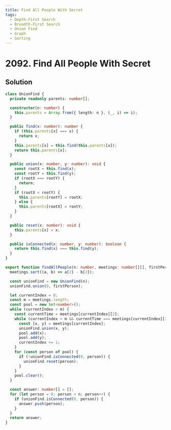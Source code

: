 ```yaml
---
title: Find All People With Secret
tags:
  - Depth-First Search
  - Breadth-First Search
  - Union Find
  - Graph
  - Sorting
---
```


# 2092. Find All People With Secret

<Badges>
  <LevelBadge level="hard" />
  <TopicBadge name="Depth-First Search" slug="depth-first-search" />
  <TopicBadge name="Breadth-First Search" slug="breadth-first-search" />
  <TopicBadge name="Union Find" slug="union-find" />
  <TopicBadge name="Graph" slug="graph" />
  <TopicBadge name="Sorting" slug="sorting" />
</Badges>

## Solution

```typescript filename="solution.ts" copy
class UnionFind {
  private readonly parents: number[];

  constructor(n: number) {
    this.parents = Array.from({ length: n }, (_, i) => i);
  }

  public find(x: number): number {
    if (this.parents[x] === x) {
      return x;
    }
    this.parents[x] = this.find(this.parents[x]);
    return this.parents[x];
  }

  public union(x: number, y: number): void {
    const rootX = this.find(x);
    const rootY = this.find(y);
    if (rootX === rootY) {
      return;
    }
    if (rootX < rootY) {
      this.parents[rootY] = rootX;
    } else {
      this.parents[rootX] = rootY;
    }
  }

  public reset(x: number): void {
    this.parents[x] = x;
  }

  public isConnected(x: number, y: number): boolean {
    return this.find(x) === this.find(y);
  }
}

export function findAllPeople(n: number, meetings: number[][], firstPerson: number): number[] {
  meetings.sort((a, b) => a[2] - b[2]);

  const unionFind = new UnionFind(n);
  unionFind.union(0, firstPerson);

  let currentIndex = 0;
  const m = meetings.length;
  const pool = new Set<number>();
  while (currentIndex < m) {
    const currentTime = meetings[currentIndex][2];
    while (currentIndex < m && currentTime === meetings[currentIndex][2]) {
      const [x, y] = meetings[currentIndex];
      unionFind.union(x, y);
      pool.add(x);
      pool.add(y);
      currentIndex += 1;
    }
    for (const person of pool) {
      if (!unionFind.isConnected(0, person)) {
        unionFind.reset(person);
      }
    }
    pool.clear();
  }

  const answer: number[] = [];
  for (let person = 0; person < n; person++) {
    if (unionFind.isConnected(0, person)) {
      answer.push(person);
    }
  }
  return answer;
}
```

<ProblemLink
  codingSite="leetcode"
  href="https://leetcode.com/problems/find-all-people-with-secret"
  title="Find All People With Secret"
/>
